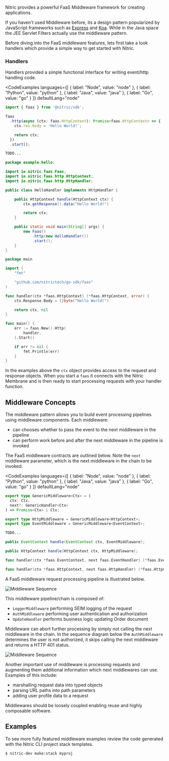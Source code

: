 Nitric provides a powerful FaaS Middleware framework for creating applications.

If you haven't used Middleware before, its a design pattern popularized by JavaScript frameworks such as [Express](https://expressjs.com/) and [Koa](https://koajs.com/). While in the Java space the JEE Servlet Filters actually use the middleware pattern.

Before diving into the FaaS middleware features, lets first take a look handlers which provide a simple way to get started with Nitric.

### Handlers

Handlers provided a simple functional interface for writing event/http handling code.

<CodeExamples
	languages={[
	{
		label: "Node",
		value: "node"
	},
	{
		label: "Python",
		value: "python"
	},
	{
		label: "Java",
		value: "java"
	},
	{
		label: "Go",
		value: "go"
	}
	]}
	defaultLang="node"
>
<CodeExample lang="node">

```typescript
import { faas } from '@nitric/sdk';

faas
  .http(async (ctx: faas.HttpContext): Promise<faas.HttpContext> => {
    ctx.res.body = 'Hello World!';

    return ctx;
  })
  .start();
```

</CodeExample>
<CodeExample lang="python">

```python
TODO...
```

</CodeExample>
<CodeExample lang="java">

```java
package example.hello;

import io.nitric.faas.Faas;
import io.nitric.faas.http.HttpContext;
import io.nitric.faas.http.HttpHandler;

public class HelloHandler implements HttpHandler {

    public HttpContext handle(HttpContext ctx) {
        ctx.getResponse().data("Hello World!")

        return ctx;
    }

    public static void main(String[] args) {
        new Faas()
            .http(new HelloHandler())
            .start();
    }
}
```

</CodeExample>
<CodeExample lang="go">

```go
package main

import (
	"fmt"

	"github.com/nitrictech/go-sdk/faas"
)

func handler(ctx *faas.HttpContext) (*faas.HttpContext, error) {
	ctx.Response.Body = []byte("Hello World!")

	return ctx, nil
}

func main() {
	err := faas.New().Http(
		handler,
	).Start()

	if err != nil {
		fmt.Println(err)
	}
}
```

</CodeExample>
</CodeExamples>

In the examples above the `ctx` object provides access to the request and response objects. When you start a `faas` it connects with the Nitric Membrane and is then ready to start processing requests with your handler function.

## Middleware Concepts

The middleware pattern allows you to build event processing pipelines using middleware components. Each middleware:

- can chooses whether to pass the event to the next middleware in the pipeline
- can perform work before and after the next middleware in the pipeline is invoked

The FaaS middleware contracts are outlined below. Note the `next` middleware parameter, which is the next middleware in the chain to be invoked.

<CodeExamples
	languages={[
	{
		label: "Node",
		value: "node"
	},
	{
		label: "Python",
		value: "python"
	},
	{
		label: "Java",
		value: "java"
	},
	{
		label: "Go",
		value: "go"
	}
	]}
	defaultLang="node"
>
<CodeExample lang="node">

```typescript
export type GenericMiddleware<Ctx> = (
  ctx: Ctx,
  next?: GenericHandler<Ctx>
) => Promise<Ctx> | Ctx;

export type HttpMiddleware = GenericMiddleware<HttpContext>;
export type EventMiddleware = GenericMiddleware<EventContext>;
```

</CodeExample>
<CodeExample lang="python">

```python
TODO...
```

</CodeExample>
<CodeExample lang="java">

```java
public EventContext handle(EventContext ctx, EventMiddleware);

public HttpContext handle(HttpContext ctx, HttpMiddleware);
```

</CodeExample>
<CodeExample lang="go">

```go
func handler(ctx *faas.EventContext, next faas.EventHandler) (*faas.EventContext, error)

func handler(ctx *faas.HttpContext, next faas.HttpHandler) (*faas.HttpContext, error)
```

</CodeExample>
</CodeExamples>

A FaaS middleware request processing pipeline is illustrated below.

<img src="../../../assets/img/middleware-1.svg" alt="Middleware Sequence" />

This middleware pipeline/chain is composed of:

- `LoggerMiddleware` performing SEIM logging of the request
- `AuthMiddleware` performing user authentication and authorization
- `UpdateHandler` performs business logic updating Order document

Middleware can abort further processing by simply not calling the next middleware in the chain. In the sequence diagram below the `AuthMiddleware` determines the user is not authorized, it skips calling the next middleware and returns a HTTP 401 status.

<img src="../../../assets/img/middleware-2.svg" alt="Middleware Sequence" />

Another important use of middleware is processing requests and augmenting them additional information which next middlewares can use. Examples of this include:

- marshalling request data into typed objects
- parsing URL paths into path parameters
- adding user profile data to a request

Middlewares should be loosely coupled enabling reuse and highly composable software.

## Examples

To see more fully featured middleware examples review the code generated with the Nitric CLI project stack templates.

```bash
$ nitric-dev make:stack myproj
```
